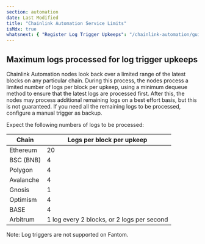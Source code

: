 ```yaml
---
section: automation
date: Last Modified
title: "Chainlink Automation Service Limits"
isMdx: true
whatsnext: { "Register Log Trigger Upkeeps": "/chainlink-automation/guides/log-trigger/" }
---
```


## Maximum logs processed for log trigger upkeeps

Chainlink Automation nodes look back over a limited range of the latest blocks on any particular chain. During this process, the nodes process a limited number of logs per block per upkeep, using a minimum dequeue method to ensure that the latest logs are processed first. After this, the nodes may process additional remaining logs on a best effort basis, but this is not guaranteed. If you need all the remaining logs to be processed, configure a manual trigger as backup.

Expect the following numbers of logs to be processed:

| Chain     | Logs per block per upkeep                  |
| --------- | ------------------------------------------ |
| Ethereum  | 20                                         |
| BSC (BNB) | 4                                          |
| Polygon   | 4                                          |
| Avalanche | 4                                          |
| Gnosis    | 1                                          |
| Optimism  | 4                                          |
| BASE      | 4                                          |
| Arbitrum  | 1 log every 2 blocks, or 2 logs per second |

Note: Log triggers are not supported on Fantom.
